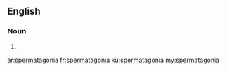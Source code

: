 ==English==

===Noun===
{{head|en|plural}}

# {{plural of|spermatagonium|lang=en|nocat=1}}

[[ar:spermatagonia]]
[[fr:spermatagonia]]
[[ku:spermatagonia]]
[[my:spermatagonia]]